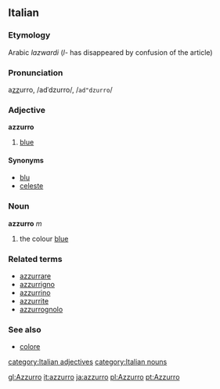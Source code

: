 ==Italian==
===Etymology===
Arabic ''lazwardi'' (''l-'' has disappeared by confusion of the article)
===Pronunciation===
a<u>zz</u>urro, /adˈdzurro/, /<tt>ad"dzurro</tt>/
===Adjective===
'''azzurro'''

# [[blue]]

====Synonyms====
*[[blu]]
*[[celeste]]

===Noun===
'''azzurro''' ''m''

# the colour [[blue]]

===Related terms===
*[[azzurrare]]
*[[azzurrigno]]
*[[azzurrino]]
*[[azzurrite]]
*[[azzurrognolo]]

===See also===
*[[colore]]
[[category:Italian adjectives]]
[[category:Italian nouns]]

[[gl:Azzurro]]
[[it:azzurro]]
[[ja:azzurro]]
[[pl:Azzurro]]
[[pt:Azzurro]]